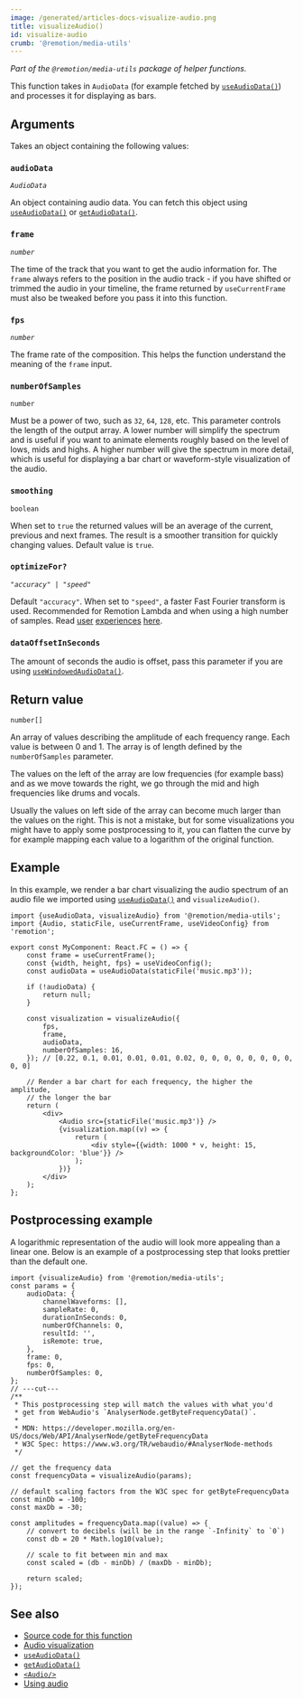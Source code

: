 ```yaml
---
image: /generated/articles-docs-visualize-audio.png
title: visualizeAudio()
id: visualize-audio
crumb: '@remotion/media-utils'
---
```


_Part of the `@remotion/media-utils` package of helper functions._

This function takes in `AudioData` (for example fetched by [`useAudioData()`](/docs/use-audio-data)) and processes it for displaying as bars.

## Arguments

Takes an object containing the following values:

### `audioData`

_`AudioData`_

An object containing audio data. You can fetch this object using [`useAudioData()`](/docs/use-audio-data) or [`getAudioData()`](/docs/get-audio-data).

### `frame`

_`number`_

The time of the track that you want to get the audio information for. The `frame` always refers to the position in the audio track - if you have shifted or trimmed the audio in your timeline, the frame returned by `useCurrentFrame` must also be tweaked before you pass it into this function.

### `fps`

_`number`_

The frame rate of the composition. This helps the function understand the meaning of the `frame` input.

### `numberOfSamples`

`number`

Must be a power of two, such as `32`, `64`, `128`, etc. This parameter controls the length of the output array. A lower number will simplify the spectrum and is useful if you want to animate elements roughly based on the level of lows, mids and highs. A higher number will give the spectrum in more detail, which is useful for displaying a bar chart or waveform-style visualization of the audio.

### `smoothing`

`boolean`

When set to `true` the returned values will be an average of the current, previous and next frames. The result is a smoother transition for quickly changing values. Default value is `true`.

### `optimizeFor?`<AvailableFrom v="4.0.83"/>

_`"accuracy" | "speed"`_

Default `"accuracy"`. When set to `"speed"`, a faster Fast Fourier transform is used. Recommended for Remotion Lambda and when using a high number of samples. Read [user](https://discord.com/channels/809501355504959528/1189048518988550264/1190228606287360030) [experiences](https://discord.com/channels/809501355504959528/1155110845488046111/1155111360481480725) [here](https://github.com/remotion-dev/remotion/issues/2925).

### `dataOffsetInSeconds`<AvailableFrom v="4.0.268" />

The amount of seconds the audio is offset, pass this parameter if you are using [`useWindowedAudioData()`](/docs/use-windowed-audio-data).

## Return value

`number[]`

An array of values describing the amplitude of each frequency range. Each value is between 0 and 1. The array is of length defined by the `numberOfSamples` parameter.

The values on the left of the array are low frequencies (for example bass) and as we move towards the right, we go through the mid and high frequencies like drums and vocals.

Usually the values on left side of the array can become much larger than the values on the right. This is not a mistake, but for some visualizations you might have to apply some postprocessing to it, you can flatten the curve by for example mapping each value to a logarithm of the original function.

## Example

In this example, we render a bar chart visualizing the audio spectrum of an audio file we imported using [`useAudioData()`](/docs/use-audio-data) and `visualizeAudio()`.

```tsx twoslash
import {useAudioData, visualizeAudio} from '@remotion/media-utils';
import {Audio, staticFile, useCurrentFrame, useVideoConfig} from 'remotion';

export const MyComponent: React.FC = () => {
	const frame = useCurrentFrame();
	const {width, height, fps} = useVideoConfig();
	const audioData = useAudioData(staticFile('music.mp3'));

	if (!audioData) {
		return null;
	}

	const visualization = visualizeAudio({
		fps,
		frame,
		audioData,
		numberOfSamples: 16,
	}); // [0.22, 0.1, 0.01, 0.01, 0.01, 0.02, 0, 0, 0, 0, 0, 0, 0, 0, 0, 0]

	// Render a bar chart for each frequency, the higher the amplitude,
	// the longer the bar
	return (
		<div>
			<Audio src={staticFile('music.mp3')} />
			{visualization.map((v) => {
				return (
					<div style={{width: 1000 * v, height: 15, backgroundColor: 'blue'}} />
				);
			})}
		</div>
	);
};
```

## Postprocessing example

A logarithmic representation of the audio will look more appealing than a linear one. Below is an example of a postprocessing step that looks prettier than the default one.

```tsx twoslash
import {visualizeAudio} from '@remotion/media-utils';
const params = {
	audioData: {
		channelWaveforms: [],
		sampleRate: 0,
		durationInSeconds: 0,
		numberOfChannels: 0,
		resultId: '',
		isRemote: true,
	},
	frame: 0,
	fps: 0,
	numberOfSamples: 0,
};
// ---cut---
/**
 * This postprocessing step will match the values with what you'd
 * get from WebAudio's `AnalyserNode.getByteFrequencyData()`.
 *
 * MDN: https://developer.mozilla.org/en-US/docs/Web/API/AnalyserNode/getByteFrequencyData
 * W3C Spec: https://www.w3.org/TR/webaudio/#AnalyserNode-methods
 */

// get the frequency data
const frequencyData = visualizeAudio(params);

// default scaling factors from the W3C spec for getByteFrequencyData
const minDb = -100;
const maxDb = -30;

const amplitudes = frequencyData.map((value) => {
	// convert to decibels (will be in the range `-Infinity` to `0`)
	const db = 20 * Math.log10(value);

	// scale to fit between min and max
	const scaled = (db - minDb) / (maxDb - minDb);

	return scaled;
});
```

## See also

- [Source code for this function](https://github.com/remotion-dev/remotion/blob/main/packages/media-utils/src/visualize-audio.ts)
- [Audio visualization](/docs/audio/visualization)
- [`useAudioData()`](/docs/use-audio-data)
- [`getAudioData()`](/docs/get-audio-data)
- [`<Audio/>`](/docs/audio)
- [Using audio](/docs/using-audio)

